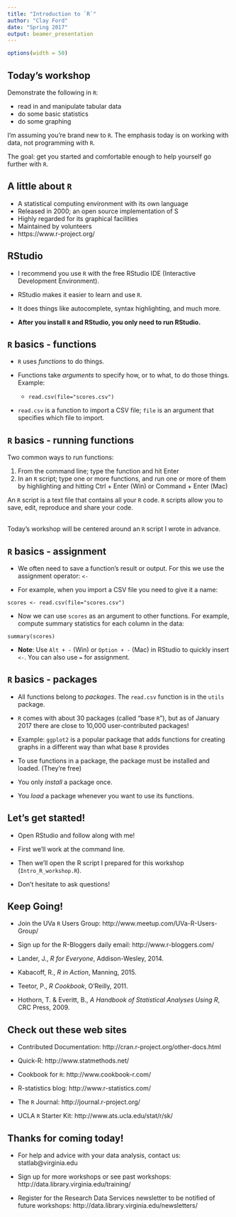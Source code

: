 ---
title: "Introduction to `R`"
author: "Clay Ford"
date: "Spring 2017"
output: beamer_presentation
---

```{r set-options, echo=FALSE, cache=FALSE}
options(width = 50)
```

## Today's workshop

Demonstrate the following in `R`:

- read in and manipulate tabular data
- do some basic statistics
- do some graphing

I'm assuming you're brand new to `R`. The emphasis today is on working with data, not programming with `R`.
\ 

The goal: get you started and comfortable enough to help yourself go further with `R`.

## A little about `R`

- A statistical computing environment with its own language
- Released in 2000; an open source implementation of S
- Highly regarded for its graphical facilities
- Maintained by volunteers
- https://www.r-project.org/


## RStudio

- I recommend you use `R` with the free RStudio IDE (Interactive Development Environment).

- RStudio makes it easier to learn and use `R`.

- It does things like autocomplete, syntax highlighting, and much more.

- **After you install `R` and RStudio, you only need to run RStudio.**



## `R` basics - functions

* `R` uses *functions* to do things.

* Functions take *arguments* to specify how, or to what, to do those things. Example:

    + `read.csv(file="scores.csv")` 

* `read.csv` is a function to import a CSV file; `file` is an argument that specifies which file to import.




## `R` basics - running functions

Two common ways to run functions:

1. From the command line; type the function and hit Enter
2. In an `R` script; type one or more functions, and run one or more of them by highlighting and hitting Ctrl + Enter (Win) or Command + Enter (Mac)

An `R` script is a text file that contains all your `R` code. `R` scripts allow you to save, edit, reproduce and share your code.   
\ 

Today's workshop will be centered around an `R` script I wrote in advance.



## `R` basics - assignment

* We often need to save a function's result or output. For this we use the assignment operator: ` <- `  

* For example, when you import a CSV file you need to give it a name: 

`scores <- read.csv(file="scores.csv")`   
 
* Now we can use `scores` as an argument to other functions. For example, compute summary statistics for each column in the data:

`summary(scores)` 

* **Note**: Use `Alt + -` (Win) or `Option + -` (Mac) in RStudio to quickly insert ` <- `. You can also use `=` for assignment.


## `R` basics - packages

- All functions belong to *packages*. The `read.csv` function is in the `utils` package.

- `R` comes with about 30 packages (called "base `R`"), but as of January 2017 there are close to 10,000 user-contributed packages! 

- Example: `ggplot2` is a popular package that adds functions for creating graphs in a different way than what base `R` provides

- To use functions in a package, the package must be installed and loaded. (They're free)

- You only _install_ a package once. 

- You _load_ a package whenever you want to use its functions. 

## Let's get sta`R`ted!

- Open RStudio and follow along with me!

- First we'll work at the command line.

- Then we'll open the R script I prepared for this workshop (`Intro_R_workshop.R`).

- Don't hesitate to ask questions!



## Keep Going!

- Join the UVa `R` Users Group: http://www.meetup.com/UVa-R-Users-Group/

- Sign up for the R-Bloggers daily email: http://www.r-bloggers.com/

- Lander, J., *R for Everyone*, Addison-Wesley, 2014.

- Kabacoff, R., *R in Action*, Manning, 2015.

- Teetor, P., *R Cookbook*, O'Reilly, 2011.

- Hothorn, T. & Everitt, B., *A Handbook of Statistical Analyses Using R*, CRC Press, 2009.

## Check out these web sites

- Contributed Documentation: http://cran.r-project.org/other-docs.html

- Quick-R: http://www.statmethods.net/

- Cookbook for `R`: http://www.cookbook-r.com/

- R-statistics blog: http://www.r-statistics.com/

- The `R` Journal: http://journal.r-project.org/

- UCLA `R` Starter Kit: http://www.ats.ucla.edu/stat/r/sk/


## Thanks for coming today! 

- For help and advice with your data analysis, contact us: statlab@virginia.edu

- Sign up for more workshops or see past workshops:
http://data.library.virginia.edu/training/   

- Register for the Research Data Services newsletter to be notified of future workshops: http://data.library.virginia.edu/newsletters/
